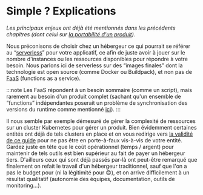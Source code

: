 # Simple ? Explications

_Les principaux enjeux ont déjà été mentionnés dans les précédents chapitres (dont celui sur [la portabilité d'un produit](database-for-everything/maintenance.mdx))._

Nous préconisons de choisir chez un hébergeur ce qui pourrait se référer au “[serverless](https://en.wikipedia.org/wiki/Serverless_computing)” pour votre applicatif, ce afin de juste avoir à jouer sur le nombre d'instances ou les ressources disponibles pour répondre à votre besoin. Nous parlons ici de serverless sur des “images finales” dont la technologie est open source (comme Docker ou Buildpack), et non pas de [FaaS](https://en.wikipedia.org/wiki/Function_as_a_service) (functions as a service).

:::note
Les FaaS répondent à un besoin sommaire (comme un script), mais rarement au besoin d'un produit complet (sachant qu'un ensemble de “functions” indépendantes poserait un problème de synchronisation des versions du runtime comme mentionné [ici](frontend-backend-close/monorepository.mdx)).
:::

Il nous semble par exemple démesuré de gérer la complexité de ressources sur un cluster Kubernetes pour gérer un produit. Bien évidemment certaines entités ont déjà de tels clusters en place et on vous redirige vers [la validité de ce guide](preamble/validity.mdx) pour ne pas être en porte-à-faux vis-à-vis de votre entité. Gardez juste en tête que le coût opérationnel (temps / argent) pour maintenir de tels outils est bien supérieur au fait de payer un hébergeur tiers. D'ailleurs ceux qui sont déjà passés par-là ont peut-être remarqué que finalement on refait le travail d'un hébergeur traditionnel, sauf que l'on a pas le budget pour (ni la légitimité pour 😊), et on arrive difficilement à un résultat qualitatif (autonomie des équipes, documentation, outils de monitoring…).
